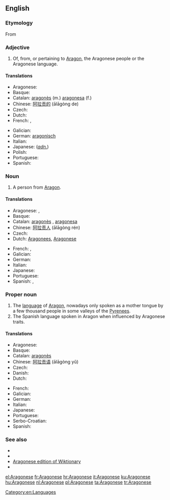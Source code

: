 ==English==

{{wikipedia|Aragonese language}}

===Etymology===
From {{suffix|Aragon|ese}}

===Adjective===
{{en-adj|-}}

# Of, from, or pertaining to [[Aragon]], the Aragonese people or the Aragonese language.

====Translations====
{{trans-top|from Aragon}}
* Aragonese: {{t+|an|aragonés}}
* Basque: {{t+|eu|aragoar}}
* Catalan: [[aragonès]] (m.) [[aragonesa]] (f.)
* Chinese: [[阿拉贡的]] (ālāgòng de)
* Czech: {{t-|cs|aragonský|m}}
* Dutch: {{t+|nl|Aragonees}}
* French: {{t+|fr|aragonais|m}}, {{t+|fr|aragonaise|f}}
{{trans-mid}}
* Galician: {{t|gl|aragonés|m}}
* German: [[aragonisch]]
* Italian: {{t+|it|aragonese}}
* Japanese: (''[[adnominal|adn.]]'') {{t-|ja|アラゴンの|tr=Aragonno}}
* Polish: {{t-|pl|aragoński|m}}
* Portuguese: {{t+|pt|aragonês|m}}
* Spanish: {{t+|es|aragonés}}
{{trans-bottom}}

===Noun===
{{en-noun|pl=Aragonese}}

# A person from [[Aragon]].

====Translations====
{{trans-top|a person}}
* Aragonese: {{t+|an|aragonés|m}}, {{t-|an|aragonesa|f}}
* Basque: {{t+|eu|aragoar}}
* Catalan: [[aragonès]] {{m}}, [[aragonesa]] {{f}}
* Chinese: [[阿拉贡人]] (ālāgòng rén)
* Czech: {{t-|cs|Aragonec|m}}
* Dutch: [[Aragonees]], {{m}} [[Aragonese]] {{f}}
{{trans-mid}}
* French: {{t+|fr|Aragonais|m}}, {{t+|fr|Aragonaise|f}}
* Galician: {{t|gl|aragonés|m}}
* German: {{t+|de|Aragonesisch}}
* Italian: {{t+|it|aragonese}}
* Japanese: {{t-|ja|アラゴン人|tr=Aragon-jin}}
* Portuguese: {{t+|pt|aragonês|m}}
* Spanish: {{t+|es|aragonés|m}}, {{t-|es|aragonesa|f}}
{{trans-bottom}}

===Proper noun===
{{en-proper noun}}

# The [[language]] of [[Aragon]], nowadays only spoken as a mother tongue by a few thousand people in some valleys of the [[Pyrenees]].
# The Spanish language spoken in Aragon when influenced by Aragonese traits.

====Translations====
{{trans-top|the language of Aragon}}
* Aragonese: {{t+|an|aragonés}}
* Basque: {{t+|eu|aragoiera}}
* Catalan: [[aragonès]]
* Chinese: [[阿拉贡语]] (ālāgòng yǔ)
* Czech: {{t-|cs|aragonština|f}}
* Danish: {{t+|da|aragonisk}}
* Dutch: {{t+|nl|Aragonees}}
{{trans-mid}}
* French: {{t+|fr|aragonais|m}}
* Galician: {{t|gl|aragonés|m}}
* German: {{t+|de|Aragonesisch}}
* Italian: {{t+|it|aragonese}}
* Japanese: {{t+|ja|アラゴン語|tr=Aragon-go}}
* Portuguese: {{t+|pt|aragonês|m}}
* Serbo-Croatian: {{t-|sh|aragonski}}
* Spanish: {{t+|es|aragonés}}
{{trans-bottom}}

===See also===
{{interwiktionary|code=an}}

* {{langcat}}
* {{pedialite|Aragonese language}}
* [[:an:|Aragonese edition of Wiktionary]]
* {{ISO 639|link=Ethnologue|1code=an|lang=Aragonese|code=arg}}

[[Category:en:Languages]]

[[el:Aragonese]]
[[fr:Aragonese]]
[[hr:Aragonese]]
[[it:Aragonese]]
[[ku:Aragonese]]
[[hu:Aragonese]]
[[nl:Aragonese]]
[[pl:Aragonese]]
[[ta:Aragonese]]
[[tr:Aragonese]]